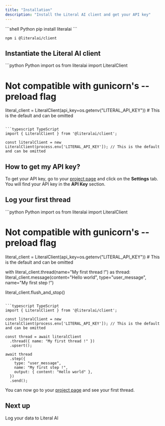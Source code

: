 ```yaml
---
title: "Installation"
description: "Install the Literal AI client and get your API key"
---
```


<CodeGroup>
```shell Python
pip install literalai
```

```shell TypeScript
npm i @literalai/client
```
</CodeGroup>

## Instantiate the Literal AI client

<CodeGroup>
```python Python
import os
from literalai import LiteralClient

# Not compatible with gunicorn's --preload flag
literal_client = LiteralClient(api_key=os.getenv("LITERAL_API_KEY")) # This is the default and can be omitted
```

```typescript TypeScript
import { LiteralClient } from '@literalai/client';

const literalClient = new LiteralClient(process.env['LITERAL_API_KEY']); // This is the default and can be omitted
```
</CodeGroup>

## How to get my API key?

To get your API key, go to your [project page](https://cloud.getliteral.ai) and click on the **Settings** tab. You will find your API key in the **API Key** section.

## Log your first thread

<CodeGroup>
```python Python
import os
from literalai import LiteralClient

# Not compatible with gunicorn's --preload flag
literal_client = LiteralClient(api_key=os.getenv("LITERAL_API_KEY")) # This is the default and can be omitted

with literal_client.thread(name="My first thread !") as thread:
  literal_client.message(content="Hello world", type="user_message", name="My first step !")

literal_client.flush_and_stop()
```

```typescript TypeScript
import { LiteralClient } from '@literalai/client';

const literalClient = new LiteralClient(process.env['LITERAL_API_KEY']); // This is the default and can be omitted

const thread = await literalClient
  .thread({ name: "My first thread !" })
  .upsert();

await thread
  .step({
    type: "user_message",
    name: "My first step !",
    output: { content: "Hello world" },
  })
  .send();
```
</CodeGroup>

You can now go to your [project page](https://cloud.getliteral.ai) and see your first thread.

## Next up

<Card title="Quick Start" icon="play" href="/get-started/quick-start">
  Log your data to Literal AI
</Card>
